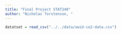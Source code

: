 ```yaml
---
title: "Final Project STAT240"
author: "Nicholas Torstenson, "
---
```



```r
datatset = read_csv("../../data/owid-co2-data.csv")
```